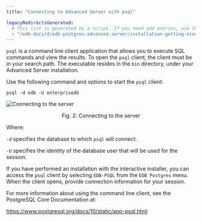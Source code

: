 ```yaml
---
title: "Connecting to Advanced Server with psql"

legacyRedirectsGenerated:
  # This list is generated by a script. If you need add entries, use the `legacyRedirects` key.
  - "/edb-docs/d/edb-postgres-advanced-server/installation-getting-started/installation-guide-for-windows/13/connecting_to_advanced_server_with_psql.html"
---
```


<div id="connecting_to_advanced_server_with_psql" class="registered_link"></div>

`psql` is a command line client application that allows you to execute SQL commands and view the results. To open the `psql` client, the client must be in your search path. The executable resides in the `bin` directory, under your Advanced Server installation.

Use the following command and options to start the `psql` client:

```text
psql -d edb -U enterprisedb
```

![Connecting to the server](../images/connecting_to_server.png)

<div style="text-align: center"> Fig. 2: Connecting to the server </div>


Where:

`-d` specifies the database to which `psql` will connect.

`-U` specifies the identity of the database user that will be used for the session.

If you have performed an installation with the interactive installer, you can access the `psql` client by selecting `EDB-PSQL` from the `EDB Postgres` menu. When the client opens, provide connection information for your session.

For more information about using the command line client, see the PostgreSQL Core Documentation at:

<https://www.postgresql.org/docs/10/static/app-psql.html>

